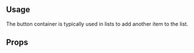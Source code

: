 

<Meta of={ButtonContainerStories} />

## Usage

The button container is typically used in lists to add another item to the list.

<Canvas>
  <Story of={ButtonContainerStories.Default} />
</Canvas>

## Props

<ArgsTable of={ButtonContainer} />
